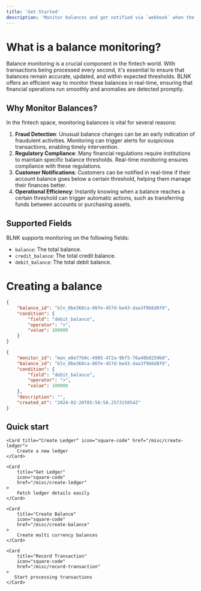 ```yaml
---
title: 'Get Started'
description: 'Monitor balances and get notified via `webhook` when the balance meets the set conditions.'
---
```


# What is a balance monitoring?

Balance monitoring is a crucial component in the fintech world. With transactions being processed every second, it's essential to ensure that balances remain accurate, updated, and within expected thresholds. BLNK offers an efficient way to monitor these balances in real-time, ensuring that financial operations run smoothly and anomalies are detected promptly.

## Why Monitor Balances?

In the fintech space, monitoring balances is vital for several reasons:

1. **Fraud Detection**: Unusual balance changes can be an early indication of fraudulent activities. Monitoring can trigger alerts for suspicious transactions, enabling timely intervention.
2. **Regulatory Compliance**: Many financial regulations require institutions to maintain specific balance thresholds. Real-time monitoring ensures compliance with these regulations.
3. **Customer Notifications**: Customers can be notified in real-time if their account balance goes below a certain threshold, helping them manage their finances better.
4. **Operational Efficiency**: Instantly knowing when a balance reaches a certain threshold can trigger automatic actions, such as transferring funds between accounts or purchasing assets.


## Supported Fields
BLNK supports monitoring on the following fields:

- `balance`: The total balance.
- `credit_balance`: The total credit balance.
- `debit_balance`: The total debit balance.


# Creating a balance
```json request
{
    "balance_id": "bln_0be360ca-86fe-457d-be43-daa3f966d8f0",
    "condition": {
        "field": "debit_balance",
        "operator": ">",
        "value": 100000
    }
}
```

```json response
{
    "monitor_id": "mon_e0e77b0c-4985-472a-9bf5-76a48b0259b0",
    "balance_id": "bln_0be360ca-86fe-457d-be43-daa3f966d8f0",
    "condition": {
        "field": "debit_balance",
        "operator": ">",
        "value": 100000
    },
    "description": "",
    "created_at": "2024-02-20T05:56:58.257315054Z"
}
```
## Quick start
<CardGroup>

    <Card title="Create Ledger" icon="square-code" href="/misc/create-ledger">
        Create a new ledger
    </Card>

    <Card
        title="Get Ledger"
        icon="square-code"
        href="/misc/create-ledger"
    >
        Fetch ledger details easily
    </Card>

    <Card
        title="Create Balance"
        icon="square-code"
        href="/misc/create-balance"
    >
        Create multi currency balances
    </Card>

    <Card
        title="Record Transaction"
        icon="square-code"
        href="/misc/record-transaction"
    >
       Start processing transactions
    </Card>

</CardGroup>
